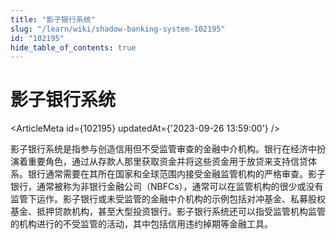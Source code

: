```yaml
---
title: "影子银行系统"
slug: "/learn/wiki/shadow-banking-system-102195"
id: "102195"
hide_table_of_contents: true
---
```



# 影子银行系统

<ArticleMeta id={102195} updatedAt={'2023-09-26 13:59:00'} />
<div className='border-solid border-b border-t-0 my-4 border-[var(--ifm-color-gray-300)]' />

影子银行系统是指参与创造信用但不受监管审查的金融中介机构。银行在经济中扮演着重要角色，通过从存款人那里获取资金并将这些资金用于放贷来支持信贷体系。银行通常需要在其所在国家和全球范围内接受金融监管机构的严格审查。影子银行，通常被称为非银行金融公司（NBFCs），通常可以在监管机构的很少或没有监管下运作。影子银行或未受监管的金融中介机构的示例包括对冲基金、私募股权基金、抵押贷款机构，甚至大型投资银行。影子银行系统还可以指受监管机构监管的机构进行的不受监管的活动，其中包括信用违约掉期等金融工具。
